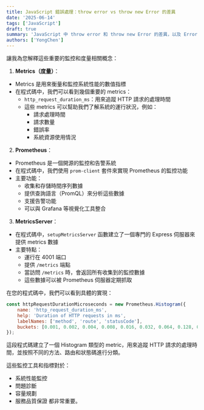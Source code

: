 ```yaml
---
title: JavaScript 錯誤處理：throw error vs throw new Error 的差異
date: '2025-06-14'
tags: ['JavaScript']  
draft: true
summary: 'JavaScript 中 throw error 和 throw new Error 的差異，以及 Error 物件的重要屬性'
authors: ['YongChen']
---
```

讓我為您解釋這些重要的監控和度量相關概念：

1. **Metrics（度量）**：
- Metrics 是用來衡量和監控系統性能的數值指標
- 在程式碼中，我們可以看到幾個重要的 metrics：
  - `http_request_duration_ms`：用來追蹤 HTTP 請求的處理時間
  - 這些 metrics 可以幫助我們了解系統的運行狀況，例如：
    - 請求處理時間
    - 請求數量
    - 錯誤率
    - 系統資源使用情況

2. **Prometheus**：
- Prometheus 是一個開源的監控和告警系統
- 在程式碼中，我們使用 `prom-client` 套件來實現 Prometheus 的監控功能
- 主要功能：
  - 收集和存儲時間序列數據
  - 提供查詢語言（PromQL）來分析這些數據
  - 支援告警功能
  - 可以與 Grafana 等視覺化工具整合

3. **MetricsServer**：
- 在程式碼中，`setupMetricsServer` 函數建立了一個專門的 Express 伺服器來提供 metrics 數據
- 主要特點：
  - 運行在 4001 端口
  - 提供 `/metrics` 端點
  - 當訪問 `/metrics` 時，會返回所有收集到的監控數據
  - 這些數據可以被 Prometheus 伺服器定期抓取

在您的程式碼中，我們可以看到具體的實現：
```javascript
const httpRequestDurationMicroseconds = new Prometheus.Histogram({
    name: 'http_request_duration_ms',
    help: 'Duration of HTTP requests in ms',
    labelNames: ['method', 'route', 'statusCode'],
    buckets: [0.001, 0.002, 0.004, 0.008, 0.016, 0.032, 0.064, 0.128, 0.256, 0.512, 1.024, 2.048],
});
```
這段程式碼建立了一個 Histogram 類型的 metric，用來追蹤 HTTP 請求的處理時間，並按照不同的方法、路由和狀態碼進行分類。

這些監控工具和指標對於：
- 系統性能監控
- 問題診斷
- 容量規劃
- 服務品質保證
都非常重要。